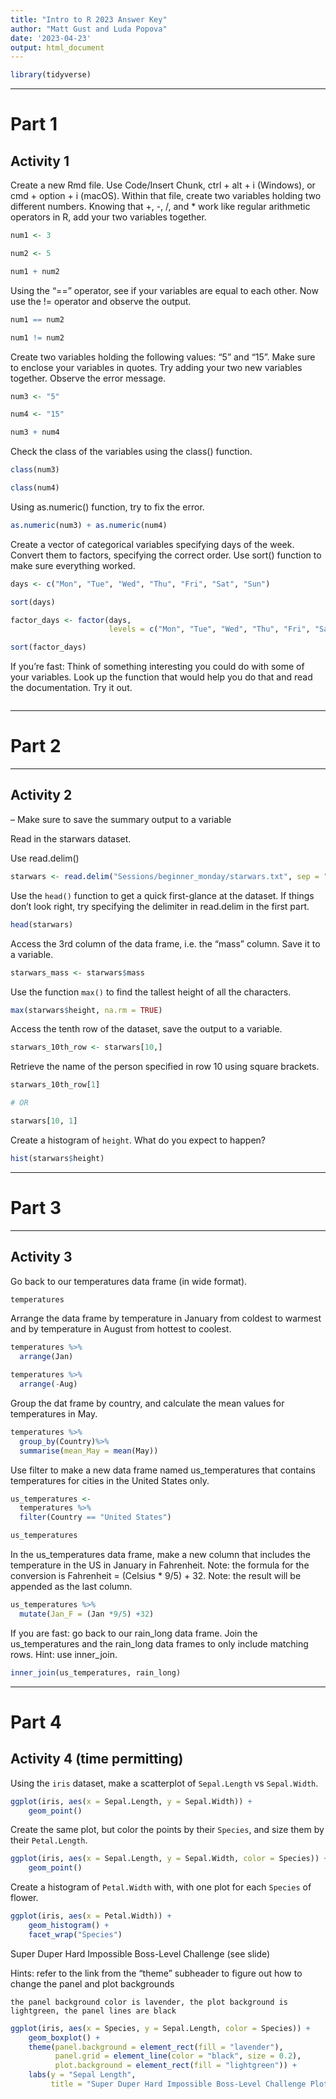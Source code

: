 ```yaml
---
title: "Intro to R 2023 Answer Key"
author: "Matt Gust and Luda Popova"
date: '2023-04-23'
output: html_document
---
```

```r
library(tidyverse)
```
--------------------------------------------------------------------------------

# Part 1

## Activity 1

Create a new Rmd file. Use Code/Insert Chunk, ctrl + alt + i (Windows), or cmd + option + i (macOS).
Within that file, create two variables holding two different numbers.
Knowing that +, -, /, and * work like regular arithmetic operators in R, add your two variables together.

```r
num1 <- 3

num2 <- 5

num1 + num2
```

Using the "==" operator, see if your variables are equal to each other. Now use the != operator and observe the output. 

```r
num1 == num2

num1 != num2
```

Create two variables holding the following values: "5" and "15". Make sure to enclose your variables in quotes.
Try adding your two new variables together. Observe the error message.

```r
num3 <- "5"

num4 <- "15"

num3 + num4
```

Check the class of the variables using the class() function. 

```r
class(num3)

class(num4)
```

Using as.numeric() function, try to fix the error.

```r
as.numeric(num3) + as.numeric(num4)
```

Create a vector of categorical variables specifying days of the week. Convert them to factors, specifying the correct order.
Use sort() function to make sure everything worked.

```r
days <- c("Mon", "Tue", "Wed", "Thu", "Fri", "Sat", "Sun")

sort(days)

factor_days <- factor(days, 
                      levels = c("Mon", "Tue", "Wed", "Thu", "Fri", "Sat", "Sun"))

sort(factor_days)
```

If you're fast:
Think of something interesting you could do with some of your variables. Look up the function that would help you do that and read the documentation. Try it out.

```r

```

--------------------------------------------------------------------------------

# Part 2

--------------------------------------------------------------------------------

## Activity 2

-- Make sure to save the summary output to a variable 

Read in the starwars dataset.

Use read.delim()
```r
starwars <- read.delim("Sessions/beginner_monday/starwars.txt", sep = " ")
```

Use the `head()` function to get a quick first-glance at the dataset. If things don't look right, try specifying the delimiter in read.delim in the first part.

```r
head(starwars)
```

Access the 3rd column of the data frame, i.e. the "mass" column. Save it to a variable. 
```r
starwars_mass <- starwars$mass
```

Use the function `max()` to find the tallest height of all the characters.
```r
max(starwars$height, na.rm = TRUE)
```

Access the tenth row of the dataset, save the output to a variable. 
```r
starwars_10th_row <- starwars[10,]
```

Retrieve the name of the person specified in row 10 using square brackets. 
```r
starwars_10th_row[1]

# OR

starwars[10, 1]
```

Create a histogram of `height`. What do you expect to happen?
```r
hist(starwars$height)
```

--------------------------------------------------------------------------------

# Part 3

--------------------------------------------------------------------------------

## Activity 3

Go back to our temperatures data frame (in wide format).  

```r
temperatures
```

Arrange the data frame by temperature in January from coldest to warmest and by temperature in August from hottest to coolest. 

```r
temperatures %>%
  arrange(Jan)

temperatures %>%
  arrange(-Aug)
```

Group the dat frame by country, and calculate the mean values for temperatures in May. 

```r
temperatures %>%
  group_by(Country)%>% 
  summarise(mean_May = mean(May))
```

Use filter to make a new data frame named us_temperatures that contains temperatures for cities in the United States only. 

```r
us_temperatures <- 
  temperatures %>%
  filter(Country == "United States")

us_temperatures
```

In the us_temperatures data frame, make a new column that includes the temperature in the US in January in Fahrenheit. Note: the formula for the conversion is Fahrenheit = (Celsius * 9/5) + 32. Note: the result will be appended as the last column. 

```r
us_temperatures %>%
  mutate(Jan_F = (Jan *9/5) +32)
```

If you are fast: go back to our rain_long data frame. Join the us_temperatures and the rain_long data frames to only include matching rows. Hint: use inner_join. 

```r
inner_join(us_temperatures, rain_long)
```

----------------------------------------------------------

# Part 4

## Activity 4 (time permitting)

Using the `iris` dataset, make a scatterplot of `Sepal.Length` vs `Sepal.Width`.
```r
ggplot(iris, aes(x = Sepal.Length, y = Sepal.Width)) +
    geom_point()
```

Create the same plot, but color the points by their `Species`, and size them by their `Petal.Length`.
```r
ggplot(iris, aes(x = Sepal.Length, y = Sepal.Width, color = Species)) +
    geom_point()
```

Create a histogram of `Petal.Width` with, with one plot for each `Species` of flower.
```r
ggplot(iris, aes(x = Petal.Width)) +
    geom_histogram() +
    facet_wrap("Species")
```

Super Duper Hard Impossible Boss-Level Challenge (see slide)

Hints:
    refer to the link from the "theme" subheader to figure out how to change the panel and plot backgrounds

    the panel background color is lavender, the plot background is lightgreen, the panel lines are black

```r
ggplot(iris, aes(x = Species, y = Sepal.Length, color = Species)) +
    geom_boxplot() +
    theme(panel.background = element_rect(fill = "lavender"),
          panel.grid = element_line(color = "black", size = 0.2),
          plot.background = element_rect(fill = "lightgreen")) +
    labs(y = "Sepal Length",
         title = "Super Duper Hard Impossible Boss-Level Challenge Plot")
```